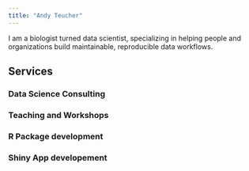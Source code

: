 ```yaml
---
title: "Andy Teucher"
---
```


I am a biologist turned data scientist, specializing in helping people and 
organizations build maintainable, reproducible data workflows.

## Services

### Data Science Consulting

### Teaching and Workshops

### R Package development

### Shiny App developement
